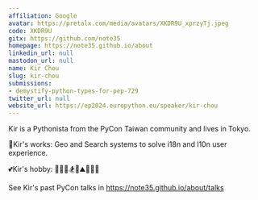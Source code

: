 ```yaml
---
affiliation: Google
avatar: https://pretalx.com/media/avatars/XKDR9U_xprzyTj.jpeg
code: XKDR9U
gitx: https://github.com/note35
homepage: https://note35.github.io/about
linkedin_url: null
mastodon_url: null
name: Kir Chou
slug: kir-chou
submissions:
- demystify-python-types-for-pep-729
twitter_url: null
website_url: https://ep2024.europython.eu/speaker/kir-chou
---
```


Kir is a Pythonista from the PyCon Taiwan community and lives in Tokyo.

💼Kir's works: Geo and Search systems to solve i18n and l10n user experience.

💕Kir's hobby: 🍷🍶🍺🏂🧗⛰️🧑‍🌾🏃

See Kir's past PyCon talks in https://note35.github.io/about/talks

